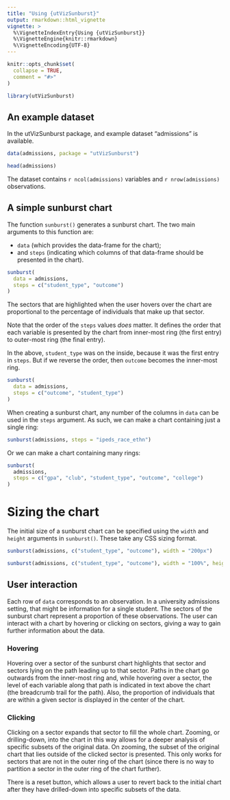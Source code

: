 ```yaml
---
title: "Using {utVizSunburst}"
output: rmarkdown::html_vignette
vignette: >
  %\VignetteIndexEntry{Using {utVizSunburst}}
  %\VignetteEngine{knitr::rmarkdown}
  %\VignetteEncoding{UTF-8}
---
```


```r
knitr::opts_chunk$set(
  collapse = TRUE,
  comment = "#>"
)
```

```r
library(utVizSunburst)
```

## An example dataset

In the utVizSunburst package, and example dataset "admissions" is available.

```r
data(admissions, package = "utVizSunburst")

head(admissions)
```

The dataset contains `r ncol(admissions)` variables and `r nrow(admissions)` observations.

## A simple sunburst chart

The function `sunburst()` generates a sunburst chart. The two main arguments to this function are:

- `data` (which provides the data-frame for the chart);
- and `steps` (indicating which columns of that data-frame should be presented in the chart).

```r
sunburst(
  data = admissions,
  steps = c("student_type", "outcome")
)
```

The sectors that are highlighted when the user hovers over the chart are proportional to the
percentage of individuals that make up that sector.

Note that the order of the `steps` values _does_ matter. It defines the order that each variable is
presented by the chart from inner-most ring (the first entry) to outer-most ring (the final entry).

In the above, `student_type` was on the inside, because it was the first entry in `steps`. But if we
reverse the order, then `outcome` becomes the inner-most ring.

```r
sunburst(
  data = admissions,
  steps = c("outcome", "student_type")
)
```

When creating a sunburst chart, any number of the columns in `data` can be used in the `steps`
argument. As such, we can make a chart containing just a single ring:

```r
sunburst(admissions, steps = "ipeds_race_ethn")
```

Or we can make a chart containing many rings:

```r
sunburst(
  admissions,
  steps = c("gpa", "club", "student_type", "outcome", "college")
)
```

# Sizing the chart

The initial size of a sunburst chart can be specified using the `width` and `height` arguments in
`sunburst()`. These take any CSS sizing format.

```r
sunburst(admissions, c("student_type", "outcome"), width = "200px")
```

```r
sunburst(admissions, c("student_type", "outcome"), width = "100%", height = "100%")
```

## User interaction

Each row of `data` corresponds to an observation. In a university admissions setting, that might be
information for a single student. The sectors of the sunburst chart represent a proportion of
these observations. The user can interact with a chart by hovering or clicking on sectors, giving a
way to gain further information about the data.

### Hovering

Hovering over a sector of the sunburst chart highlights that sector and sectors lying on the path
leading up to that sector. Paths in the chart go outwards from the inner-most ring and, while
hovering over a sector, the level of each variable along that path is indicated in text above the
chart (the breadcrumb trail for the path). Also, the proportion of individuals that are within a
given sector is displayed in the center of the chart.

### Clicking

Clicking on a sector expands that sector to fill the whole chart. Zooming, or drilling-down, into
the chart in this way allows for a deeper analysis of specific subsets of the original data. On
zooming, the subset of the original chart that lies outside of the clicked sector is presented. This
only works for sectors that are not in the outer ring of the chart (since there is no way to
partition a sector in the outer ring of the chart further).

There is a reset button, which allows a user to revert back to the initial chart after they have
drilled-down into specific subsets of the data.
